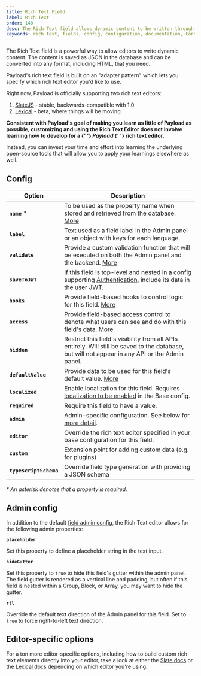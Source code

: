 ```yaml
---
title: Rich Text Field
label: Rich Text
order: 140
desc: The Rich Text field allows dynamic content to be written through the Admin Panel. Learn how to use Rich Text fields, see examples and options.
keywords: rich text, fields, config, configuration, documentation, Content Management System, cms, headless, javascript, node, react, nextjs
---
```


<Banner>
  The Rich Text field is a powerful way to allow editors to write dynamic content. The content is
  saved as JSON in the database and can be converted into any format, including HTML, that you need.
</Banner>

<LightDarkImage
  srcLight="https://payloadcms.com/images/docs/fields/richtext.png"
  srcDark="https://payloadcms.com/images/docs/fields/richtext-dark.png"
  alt="Shows a Rich Text field in the Payload admin panel"
  caption="Admin panel screenshot of a Rich Text field"
/>

Payload's rich text field is built on an "adapter pattern" which lets you specify which rich text editor you'd like to use.

Right now, Payload is officially supporting two rich text editors:

1. [SlateJS](/docs/rich-text/slate) - stable, backwards-compatible with 1.0
2. [Lexical](/docs/rich-text/lexical) - beta, where things will be moving

<Banner type="success">
  <strong>
    Consistent with Payload's goal of making you learn as little of Payload as possible, customizing
    and using the Rich Text Editor does not involve learning how to develop for a
    {' '}
    <em>Payload</em>
    {' '}
    rich text editor.
  </strong>

  Instead, you can invest your time and effort into learning the underlying open-source tools that
  will allow you to apply your learnings elsewhere as well.
</Banner>

## Config

| Option                 | Description                                                                                                                                             |
| ---------------------- | ------------------------------------------------------------------------------------------------------------------------------------------------------- |
| **`name`** \*          | To be used as the property name when stored and retrieved from the database. [More](/docs/fields/overview#field-names)                                  |
| **`label`**            | Text used as a field label in the Admin panel or an object with keys for each language.                                                                 |
| **`validate`**         | Provide a custom validation function that will be executed on both the Admin panel and the backend. [More](/docs/fields/overview#validation)            |
| **`saveToJWT`**        | If this field is top-level and nested in a config supporting [Authentication](/docs/authentication/config), include its data in the user JWT.           |
| **`hooks`**            | Provide field-based hooks to control logic for this field. [More](/docs/fields/overview#field-level-hooks)                                              |
| **`access`**           | Provide field-based access control to denote what users can see and do with this field's data. [More](/docs/fields/overview#field-level-access-control) |
| **`hidden`**           | Restrict this field's visibility from all APIs entirely. Will still be saved to the database, but will not appear in any API or the Admin panel.        |
| **`defaultValue`**     | Provide data to be used for this field's default value. [More](/docs/fields/overview#default-values)                                                    |
| **`localized`**        | Enable localization for this field. Requires [localization to be enabled](/docs/configuration/localization) in the Base config.                         |
| **`required`**         | Require this field to have a value.                                                                                                                     |
| **`admin`**            | Admin-specific configuration. See below for [more detail](#admin-config).                                                                               |
| **`editor`**           | Override the rich text editor specified in your base configuration for this field.                                                                      |
| **`custom`**           | Extension point for adding custom data (e.g. for plugins)                                                                                               |
| **`typescriptSchema`** | Override field type generation with providing a JSON schema                                                                                             |

_\* An asterisk denotes that a property is required._

## Admin config

In addition to the default [field admin config](/docs/fields/overview#admin-config), the Rich Text editor allows for the following admin properties:

**`placeholder`**

Set this property to define a placeholder string in the text input.

**`hideGutter`**

Set this property to `true` to hide this field's gutter within the admin panel. The field gutter is rendered as a vertical line and padding, but often if this field is nested within a Group, Block, or Array, you may want to hide the gutter.

**`rtl`**

Override the default text direction of the Admin panel for this field. Set to `true` to force right-to-left text direction.

## Editor-specific options

For a ton more editor-specific options, including how to build custom rich text elements directly into your editor, take a look at either the [Slate docs](/docs/rich-text/slate) or the [Lexical docs](/docs/rich-text/lexical) depending on which editor you're using.

